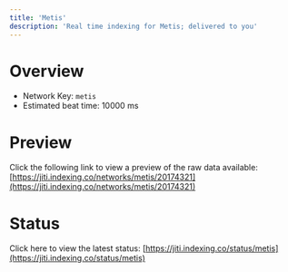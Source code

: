 ```yaml
---
title: 'Metis'
description: 'Real time indexing for Metis; delivered to you'
---
```


# Overview
- Network Key: `metis`
- Estimated beat time: 10000 ms

# Preview
Click the following link to view a preview of the raw data available: [https://jiti.indexing.co/networks/metis/20174321](https://jiti.indexing.co/networks/metis/20174321)

# Status
Click here to view the latest status: [https://jiti.indexing.co/status/metis](https://jiti.indexing.co/status/metis)
